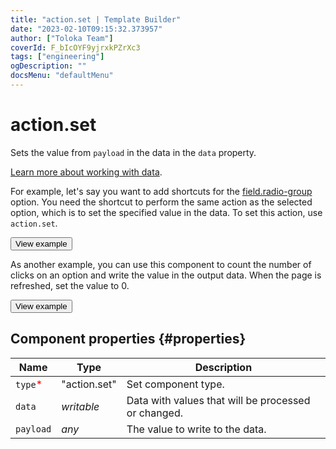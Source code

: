 ```yaml
---
title: "action.set | Template Builder"
date: "2023-02-10T09:15:32.373957"
author: ["Toloka Team"]
coverId: F_bIcOYF9yjrxkPZrXc3
tags: ["engineering"]
ogDescription: ""
docsMenu: "defaultMenu"
---
```


# action.set

Sets the value from `payload` in the data in the `data` property.

[Learn more about working with data](/docs-new/template-builder/operations/work-with-data).

For example, let's say you want to add shortcuts for the [field.radio-group](/docs-new/template-builder/reference/field.radio-group) option. You need the shortcut to perform the same action as the selected option, which is to set the specified value in the data. To set this action, use `action.set`.

<Button themeColor="light" view="default" size="l" type="link" url="https://ya.cc/t/4YfJWA7y3tz3LC">View example</Button>

As another example, you can use this component to count the number of clicks on an option and write the value in the output data. When the page is refreshed, set the value to 0.

<Button themeColor="light" view="default" size="l" type="link" url="https://ya.cc/t/IN4-Mm2I3tz3Rt">View example</Button>

## Component properties {#properties}

**Name** | **Type** | **Description**
----- | ----- | -----
`type`<span style="color: red">\*</span> | "action.set" | Set component type.
`data` | _writable_ | Data with values that will be processed or changed.
`payload` | _any_ | The value to write to the data.
